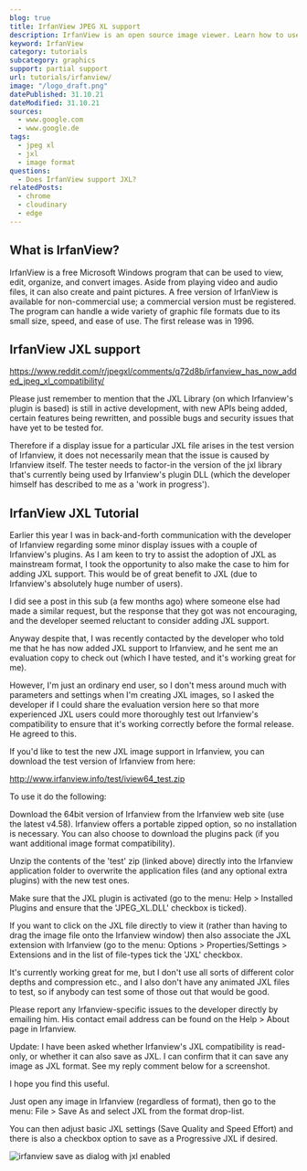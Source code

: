 ```yaml
---
blog: true
title: IrfanView JPEG XL support
description: IrfanView is an open source image viewer. Learn how to use JXL images within IrfanView.
keyword: IrfanView
category: tutorials
subcategory: graphics
support: partial support
url: tutorials/irfanview/
image: "/logo_draft.png"
datePublished: 31.10.21
dateModified: 31.10.21
sources:
  - www.google.com
  - www.google.de
tags:
  - jpeg xl
  - jxl
  - image format
questions:
  - Does IrfanView support JXL?
relatedPosts:
  - chrome
  - cloudinary
  - edge
---
```


## What is IrfanView?

IrfanView is a free Microsoft Windows program that can be used to view, edit, organize, and convert images. Aside from playing video and audio files, it can also create and paint pictures. A free version of IrfanView is available for non-commercial use; a commercial version must be registered. The program can handle a wide variety of graphic file formats due to its small size, speed, and ease of use. The first release was in 1996.

## IrfanView JXL support

https://www.reddit.com/r/jpegxl/comments/q72d8b/irfanview_has_now_added_jpeg_xl_compatibility/

Please just remember to mention that the JXL Library (on which Irfanview's plugin is based) is still in active development, with new APIs being added, certain features being rewritten, and possible bugs and security issues that have yet to be tested for.

Therefore if a display issue for a particular JXL file arises in the test version of Irfanview, it does not necessarily mean that the issue is caused by Irfanview itself. The tester needs to factor-in the version of the jxl library that's currently being used by Irfanview's plugin DLL (which the developer himself has described to me as a 'work in progress').

## IrfanView JXL Tutorial

Earlier this year I was in back-and-forth communication with the developer of Irfanview regarding some minor display issues with a couple of Irfanview's plugins. As I am keen to try to assist the adoption of JXL as mainstream format, I took the opportunity to also make the case to him for adding JXL support. This would be of great benefit to JXL (due to Irfanview's absolutely huge number of users).

I did see a post in this sub (a few months ago) where someone else had made a similar request, but the response that they got was not encouraging, and the developer seemed reluctant to consider adding JXL support.

Anyway despite that, I was recently contacted by the developer who told me that he has now added JXL support to Irfanview, and he sent me an evaluation copy to check out (which I have tested, and it's working great for me).

However, I'm just an ordinary end user, so I don't mess around much with parameters and settings when I'm creating JXL images, so I asked the developer if I could share the evaluation version here so that more experienced JXL users could more thoroughly test out Irfanview's compatibility to ensure that it's working correctly before the formal release. He agreed to this.

If you'd like to test the new JXL image support in Irfanview, you can download the test version of Irfanview from here:

http://www.irfanview.info/test/iview64_test.zip

To use it do the following:

Download the 64bit version of Irfanview from the Irfanview web site (use the latest v4.58). Irfanview offers a portable zipped option, so no installation is necessary. You can also choose to download the plugins pack (if you want additional image format compatibility).

Unzip the contents of the 'test' zip (linked above) directly into the Irfanview application folder to overwrite the application files (and any optional extra plugins) with the new test ones.

Make sure that the JXL plugin is activated (go to the menu: Help > Installed Plugins and ensure that the 'JPEG_XL.DLL' checkbox is ticked).

If you want to click on the JXL file directly to view it (rather than having to drag the image file onto the Irfanview window) then also associate the JXL extension with Irfanview (go to the menu: Options > Properties/Settings > Extensions and in the list of file-types tick the 'JXL' checkbox.

It's currently working great for me, but I don't use all sorts of different color depths and compression etc., and I also don't have any animated JXL files to test, so if anybody can test some of those out that would be good.

Please report any Irfanview-specific issues to the developer directly by emailing him. His contact email address can be found on the Help > About page in Irfanview.

Update: I have been asked whether Irfanview's JXL compatibility is read-only, or whether it can also save as JXL. I can confirm that it can save any image as JXL format. See my reply comment below for a screenshot.

I hope you find this useful.

Just open any image in Irfanview (regardless of format), then go to the menu: File > Save As and select JXL from the format drop-list.

You can then adjust basic JXL settings (Save Quality and Speed Effort) and there is also a checkbox option to save as a Progressive JXL if desired.

<Image url="irfanview" alt="irfanview save as dialog with jxl enabled" />
